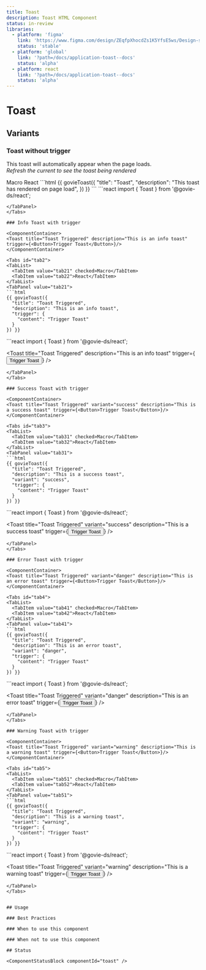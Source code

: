 ```yaml
---
title: Toast
description: Toast HTML Component
status: in-review
libraries:
  - platform: 'figma'
    link: 'https://www.figma.com/design/ZEqfpXhocdZs1K5YfsE5ws/Design-system?node-id=3166-3459'
    status: 'stable'
  - platform: 'global'
    link: '?path=/docs/application-toast--docs'
    status: 'alpha'
  - platform: react
    link: '?path=/docs/application-toast--docs'
    status: 'alpha'
---
```


# Toast

## Variants

### Toast without trigger

This toast will automatically appear when the page loads. \
*Refresh the current to see the toast being rendered*

<ComponentContainer>
  <Toast title="Toast" description="This toast has rendered on page load" />
</ComponentContainer>

<Tabs id="tab1">
  <TabList>
    <TabItem value="tab11" checked>Macro</TabItem>
    <TabItem value="tab12">React</TabItem>
  </TabList>
  <TabPanel value="tab11">
  ```html
  {{ govieToast({
    "title": "Toast",
    "description": "This toast has rendered on page load",
  }) }}
  ```
  </TabPanel>
  <TabPanel value="tab12">
  ```react
  import { Toast } from '@govie-ds/react';

  <Toast 
   title="Toast" 
   description="This toast has rendered on page load" 
  />
  ```
  </TabPanel>
</Tabs>

### Info Toast with trigger

<ComponentContainer>
  <Toast title="Toast Triggered" description="This is an info toast" trigger={<Button>Trigger Toast</Button>}/>
</ComponentContainer>

<Tabs id="tab2">
  <TabList>
    <TabItem value="tab21" checked>Macro</TabItem>
    <TabItem value="tab22">React</TabItem>
  </TabList>
  <TabPanel value="tab21">
  ```html
  {{ govieToast({
    "title": "Toast Triggered",
    "description": "This is an info toast",
    "trigger": {
      "content": "Trigger Toast"
    }
  }) }}
  ```
  </TabPanel>
  <TabPanel value="tab22">
  ```react
  import { Toast } from '@govie-ds/react';

  <Toast 
   title="Toast Triggered" 
   description="This is an info toast" 
   trigger={<Button>Trigger Toast</Button>}
  />
  ```
  </TabPanel>
</Tabs>

### Success Toast with trigger

<ComponentContainer>
  <Toast title="Toast Triggered" variant="success" description="This is a success toast" trigger={<Button>Trigger Toast</Button>}/>
</ComponentContainer>

<Tabs id="tab3">
  <TabList>
    <TabItem value="tab31" checked>Macro</TabItem>
    <TabItem value="tab32">React</TabItem>
  </TabList>
  <TabPanel value="tab31">
  ```html
  {{ govieToast({
    "title": "Toast Triggered",
    "description": "This is a success toast",
    "variant": "success",
    "trigger": {
      "content": "Trigger Toast"
    }
  }) }}
  ```
  </TabPanel>
  <TabPanel value="tab32">
  ```react
  import { Toast } from '@govie-ds/react';

  <Toast 
   title="Toast Triggered" 
   variant="success" 
   description="This is a success toast" 
   trigger={<Button>Trigger Toast</Button>}
  />
  ```
  </TabPanel>
</Tabs>

### Error Toast with trigger

<ComponentContainer>
  <Toast title="Toast Triggered" variant="danger" description="This is an error toast" trigger={<Button>Trigger Toast</Button>}/>
</ComponentContainer>

<Tabs id="tab4">
  <TabList>
    <TabItem value="tab41" checked>Macro</TabItem>
    <TabItem value="tab42">React</TabItem>
  </TabList>
  <TabPanel value="tab41">
  ```html
  {{ govieToast({
    "title": "Toast Triggered",
    "description": "This is an error toast",
    "variant": "danger",
    "trigger": {
      "content": "Trigger Toast"
    }
  }) }}
  ```
  </TabPanel>
  <TabPanel value="tab42">
  ```react
  import { Toast } from '@govie-ds/react';

  <Toast 
   title="Toast Triggered" 
   variant="danger" 
   description="This is an error toast" 
   trigger={<Button>Trigger Toast</Button>}
  />
  ```
  </TabPanel>
</Tabs>

### Warning Toast with trigger

<ComponentContainer>
  <Toast title="Toast Triggered" variant="warning" description="This is a warning toast" trigger={<Button>Trigger Toast</Button>}/>
</ComponentContainer>

<Tabs id="tab5">
  <TabList>
    <TabItem value="tab51" checked>Macro</TabItem>
    <TabItem value="tab52">React</TabItem>
  </TabList>
  <TabPanel value="tab51">
  ```html
  {{ govieToast({
    "title": "Toast Triggered",
    "description": "This is a warning toast",
    "variant": "warning",
    "trigger": {
      "content": "Trigger Toast"
    }
  }) }}
  ```
  </TabPanel>
  <TabPanel value="tab52">
  ```react
  import { Toast } from '@govie-ds/react';

  <Toast 
   title="Toast Triggered" 
   variant="warning" 
   description="This is a warning toast" 
   trigger={<Button>Trigger Toast</Button>}
  />
  ```
  </TabPanel>
</Tabs>


## Usage

### Best Practices

### When to use this component

### When not to use this component

## Status

<ComponentStatusBlock componentId="toast" />
